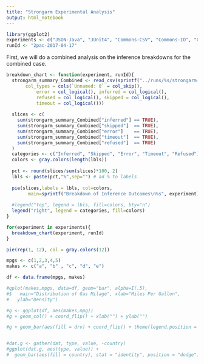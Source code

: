 ```yaml
---
title: "Strongarm Experimental Analysis"
output: html_notebook
---
```


```r
library(ggplot2) 
experiments <- c("JSON-Java", "JUnit4", "Commons-CSV", "Commons-IO", "Commons-CLI", "Commons-Codec", "Commons-Email")
runId <- "2pac-2017-04-17"
```


First, we will do a combined analysis on the inference breakdowns for the combined case.

```r
breakdown_chart <- function(experiment, runId){
  strongarm_summary_Combined <- read_csv(sprintf("../runs/%s/strongarm-summary-%s.csv", runId, experiment), 
       col_types = cols(`Unnamed: 0` = col_skip(), 
           error = col_logical(), inferred = col_logical(), 
           refused = col_logical(), skipped = col_logical(), 
           timeout = col_logical()))
  
  slices <- c(
    sum(strongarm_summary_Combined["inferred"] == TRUE),
    sum(strongarm_summary_Combined["skipped"]  == TRUE),
    sum(strongarm_summary_Combined["error"]    == TRUE),
    sum(strongarm_summary_Combined["timeout"]  == TRUE),
    sum(strongarm_summary_Combined["refused"]  == TRUE)
  )
  categories <- c("Inferred", "Skipped", "Error", "Timeout", "Refused")
  colors <- gray.colors(length(lbls))
                    
  pct <- round(slices/sum(slices)*100, 2)
  lbls <- paste(pct,"%",sep="") # ad % to labels 
  
  pie(slices,labels = lbls, col=colors,
    	main=sprintf("Breakdown of Inference Outcomes\n%s", experiment) )
  
  #legend("top", legend = lbls, fill=colors, bty="n")
  legend("right", legend = categories, fill=colors)
}

for(experiment in experiments){
  breakdown_chart(experiment, runId)
}


```

```r
pie(rep(1, 12), col = gray.colors(12))

```


```r
mpgs <- c(1,2,3,4,5)
makes <- c("a", "b" , "c", "d", "e")

df <- data.frame(mpgs, makes)

#qplot(makes,mpgs, data=df, geom="bar", alpha=I(.5), 
#$   main="Distribution of Gas Milage", xlab="Miles Per Gallon", 
#   ylab="Density")

#g <- ggplot(df, aes(makes,mpg))
#g + geom_col() + coord_flip() + xlab("") + ylab("")

#g + geom_bar(aes(fill = drv) + coord_flip() + theme(legend.position = "top")


#dat.g <- gather(dat, type, value, -country)
#ggplot(dat.g, aes(type, value)) + 
#  geom_bar(aes(fill = country), stat = "identity", position = "dodge")

```



